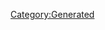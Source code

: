 {{Database/Music/MusicInfo
 |ID=142
 |Cov=143
 |Cd=29
 |Nam=136
 |Div=136
 |Ma=3
 |SerieId=3
 |SerieLogoId=3
 |WavId=143
 |VariationId=0
 |Dsc=136
 |Strt=10
 |ValkyrieBattle=1
 |ValkyrieIntro=1
 |ValkyrieIntroSky=1
 |DivaSolo=1
 |DivaMulti=1
 |Exp=3
}}
[[Category:Generated]]
